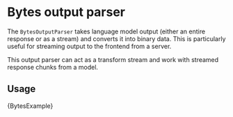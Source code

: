 # Bytes output parser

The `BytesOutputParser` takes language model output (either an entire response or as a stream) and converts
it into binary data. This is particularly useful for streaming output to the frontend from a server.

This output parser can act as a transform stream and work with streamed response chunks from a model.

## Usage


<CodeBlock language="typescript">{BytesExample}</CodeBlock>